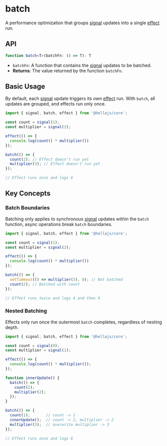 # batch

A performance optimization that groups [signal](/reference/core/signal) updates into a single [effect](/reference/core/effect) run.

## API

```typescript
function batch<T>(batchFn: () => T): T
```

- `batchFn`: A function that contains the [signal](/reference/core/signal) updates to be batched.
- **Returns**: The value returned by the function `batchFn`.

## Basic Usage

By default, each [signal](/reference/core/signal) update triggers its own [effect](/reference/core/effect) run. With `batch`, all updates are grouped, and effects run only once.

```typescript
import { signal, batch, effect } from '@hellajs/core';

const count = signal(1);
const multiplier = signal(2);

effect(() => {
  console.log(count() * multiplier())
});

batch(() => {
  count(2); // Effect doesn't run yet
  multiplier(3); // Effect doesn't run yet
});

// Effect runs once and logs 6
```

## Key Concepts

### Batch Boundaries

Batching only applies to synchronous [signal](/reference/core/signal) updates within the `batch` function, async operations break `batch` boundaries.

```typescript
import { signal, batch, effect } from '@hellajs/core';

const count = signal(1);
const multiplier = signal(2);

effect(() => {
  console.log(count() * multiplier())
});

batch(() => {
  setTimeout(() => multiplier(3), 0); // Not batched
  count(2); // Batched with count
});

// Effect runs twice and logs 4 and then 6

```

### Nested Batching

Effects only run once the outermost `batch` completes, regardless of nesting depth.

```typescript
import { signal, batch, effect } from '@hellajs/core';

const count = signal(0);
const multiplier = signal(1);

effect(() => {
  console.log(count() * multiplier());
});

function innerUpdate() {
  batch(() => {
    count(2);
    multiplier(2);
  });
}

batch(() => {
  count(1);       // count -> 1
  innerUpdate();  // count -> 2, multiplier -> 2
  multiplier(3);  // overwrite multiplier -> 3
});

// Effect runs once and logs 6
```